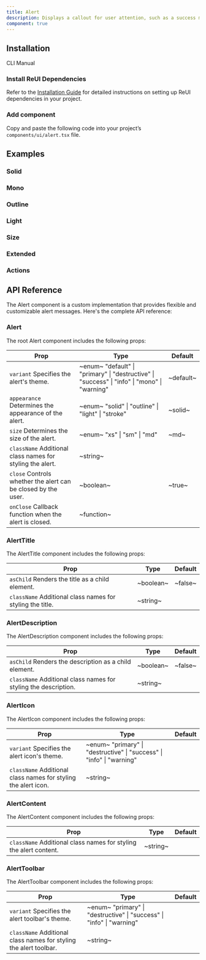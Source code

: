 ```yaml
---
title: Alert
description: Displays a callout for user attention, such as a success message, warning, or error.
component: true
---
```


## Installation

<Tabs defaultValue="cli">

<TabsList>
  <TabsTrigger value="cli">CLI</TabsTrigger>
  <TabsTrigger value="manual">Manual</TabsTrigger>
</TabsList>

<TabsContent value="cli">
  <CliCommands name="alert" />
</TabsContent>

<TabsContent value="manual">    
<Steps>

### Install ReUI Dependencies

Refer to the [Installation Guide](/docs/installation) for detailed instructions on setting up ReUI dependencies in your project.

### Add component

Copy and paste the following code into your project’s `components/ui/alert.tsx` file.

<ComponentPreview name="alert" />

</Steps>

</TabsContent>

</Tabs>

## Examples

### Solid

<ExamplePreview path="alert/solid" />

### Mono

<ExamplePreview path="alert/mono" />

### Outline

<ExamplePreview path="alert/outline" />

### Light

<ExamplePreview path="alert/light" />

### Size

<ExamplePreview path="alert/size" />

### Extended

<ExamplePreview path="alert/extended" />

### Actions

<ExamplePreview path="alert/actions" />

## API Reference

The Alert component is a custom implementation that provides flexible and customizable alert messages. Here's the complete API reference:

### Alert

The root Alert component includes the following props:

| **Prop**                                                                                 | **Type**                                                                                                                  | **Default** |
| ---------------------------------------------------------------------------------------- | ------------------------------------------------------------------------------------------------------------------------- | ----------- |
| `variant` <PopoverInfo>Specifies the alert's theme.</PopoverInfo>                        | ~enum~ <PopoverInfo> "default" \| "primary" \| "destructive" \| "success" \| "info" \| "mono" \| "warning" </PopoverInfo> | ~default~   |
| `appearance` <PopoverInfo>Determines the appearance of the alert.</PopoverInfo>          | ~enum~ <PopoverInfo> "solid" \| "outline" \| "light" \| "stroke" </PopoverInfo>                                           | ~solid~     |
| `size` <PopoverInfo>Determines the size of the alert.</PopoverInfo>                      | ~enum~ <PopoverInfo> "xs" \| "sm" \| "md" </PopoverInfo>                                                                  | ~md~        |
| `className` <PopoverInfo>Additional class names for styling the alert.</PopoverInfo>     | ~string~                                                                                                                  | <Na/>       |
| `close` <PopoverInfo>Controls whether the alert can be closed by the user.</PopoverInfo> | ~boolean~                                                                                                                 | ~true~      |
| `onClose` <PopoverInfo>Callback function when the alert is closed.</PopoverInfo>         | ~function~                                                                                                                | <Na/>       |

### AlertTitle

The AlertTitle component includes the following props:

| **Prop**                                                                             | **Type**  | **Default** |
| ------------------------------------------------------------------------------------ | --------- | ----------- |
| `asChild` <PopoverInfo>Renders the title as a child element.</PopoverInfo>           | ~boolean~ | ~false~     |
| `className` <PopoverInfo>Additional class names for styling the title.</PopoverInfo> | ~string~  | <Na/>       |

### AlertDescription

The AlertDescription component includes the following props:

| **Prop**                                                                                   | **Type**  | **Default** |
| ------------------------------------------------------------------------------------------ | --------- | ----------- |
| `asChild` <PopoverInfo>Renders the description as a child element.</PopoverInfo>           | ~boolean~ | ~false~     |
| `className` <PopoverInfo>Additional class names for styling the description.</PopoverInfo> | ~string~  | <Na/>       |

### AlertIcon

The AlertIcon component includes the following props:

| **Prop**                                                                                  | **Type**                                                                                           | **Default** |
| ----------------------------------------------------------------------------------------- | -------------------------------------------------------------------------------------------------- | ----------- |
| `variant` <PopoverInfo>Specifies the alert icon's theme.</PopoverInfo>                    | ~enum~ <PopoverInfo> "primary" \| "destructive" \| "success" \| "info" \| "warning" </PopoverInfo> | <Na/>       |
| `className` <PopoverInfo>Additional class names for styling the alert icon.</PopoverInfo> | ~string~                                                                                           | <Na/>       |

### AlertContent

The AlertContent component includes the following props:

| **Prop**                                                                                     | **Type** | **Default** |
| -------------------------------------------------------------------------------------------- | -------- | ----------- |
| `className` <PopoverInfo>Additional class names for styling the alert content.</PopoverInfo> | ~string~ | <Na/>       |

### AlertToolbar

The AlertToolbar component includes the following props:

| **Prop**                                                                                     | **Type**                                                                                           | **Default** |
| -------------------------------------------------------------------------------------------- | -------------------------------------------------------------------------------------------------- | ----------- |
| `variant` <PopoverInfo>Specifies the alert toolbar's theme.</PopoverInfo>                    | ~enum~ <PopoverInfo> "primary" \| "destructive" \| "success" \| "info" \| "warning" </PopoverInfo> | <Na/>       |
| `className` <PopoverInfo>Additional class names for styling the alert toolbar.</PopoverInfo> | ~string~                                                                                           | <Na/>       |

